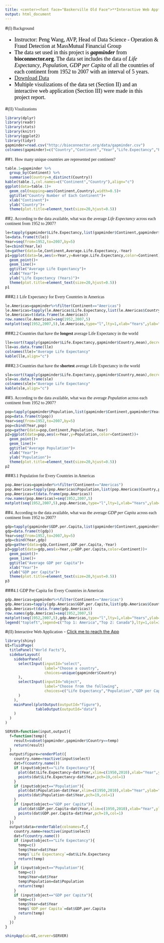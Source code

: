 ```yaml
---
title: <center><font face="Baskerville Old Face">**Interactive Web App**</font></center>
output: html_document
---
```

<div id="backhome"><a href="index.html"><i class="fa fa-home" aria-hidden="true"></i></a></div>
<div id="back"><a href="Projects.html"><i class="fa fa-undo" aria-hidden="true"></i></a></div>

#<font face="Baskerville Old Face">(I) Background</font>
<font face="Times New Roman" color=black size=4>

- Instructor: Peng Wang, AVP, Head of Data Science - Operation & Fraud Detection at MassMutual Financial Group
- The data set used in this project is ***gapminder*** from **bioconnector.org**. The data set includes the data of *Life Expectancy*, *Population*, *GDP per Capita* of all the countries of each continent from 1952 to 2007 with an interval of 5 years.
- <i class="fa fa-hand-o-right"></i> [Download Data](http://bioconnector.org/data/gapminder.csv)
- Multiple visulizations of the data set (Section II) and an interactive web application (Section III) were made in this project report.

</font>

#<font face="Baskerville Old Face">(II) Visulizations</font>
```r
library(dplyr)
library(readr)
library(stats)
library(knitr)
library(ggplot2)
library(tidyr)
gapminder=read.csv("http://bioconnector.org/data/gapminder.csv")
colnames(gapminder)=c("Country","Continent","Year","Life.Expectancy","Population","GDP.per.Capita")
```

##<font face="Baskerville Old Face">1. How many unique countries are represented per continent?</font>
```r
table.1=gapminder %>%
  group_by(Continent) %>%
  summarise(Country=n_distinct(Country))
kable(table.1,col.names=c("Continent","Country"),align="c")
ggplot(data=table.1)+
  geom_col(mapping=aes(Continent,Country),width=0.5)+
  ggtitle("Country Number of Each Continent")+
  xlab("Continent")+
  ylab("Country")+
  theme(plot.title=element_text(size=20,hjust=0.5))
```

##<font face="Baskerville Old Face">2. According to the data available, what was the average *Life Expectancy* across each continent from 1952 to 2007?</font>
```r
le=tapply(gapminder$Life.Expectancy,list(gapminder$Continent,gapminder$Year),mean)
le=data.frame(t(le))
Year=seq(from=1952,to=2007,by=5)
le=cbind(Year,le)
le=gather(data=le,Continent,Average.Life.Expectancy,-Year)
p1=ggplot(data=le,aes(x=Year,y=Average.Life.Expectancy,color=Continent))+
  geom_point()+
  geom_line()+
  ggtitle("Average Life Expectancy")+
  xlab("Year")+
  ylab("Life Expectancy (Years)")+
  theme(plot.title=element_text(size=20,hjust=0.5))
p1
```

###<font face="Baskerville Old Face">2.1 Life Expectancy for Every Countries in Americas</font>
```r
le.Americas=gapminder%>%filter(Continent=="Americas")
le.Americas=tapply(le.Americas$Life.Expectancy,list(le.Americas$Country,le.Americas$Year),mean)
le.Americas=t(data.frame(le.Americas))
row.names(le.Americas)=seq(1952,2007,5)
matplot(seq(1952,2007,5),le.Americas,type="l",lty=1,xlab="Years",ylab="Life Expectancy")
```

###<font face="Baskerville Old Face">2.2 Countries that have the **longest** average Life Expectancy in the world</font>
```r
lle=sort(tapply(gapminder$Life.Expectancy,gapminder$Country,mean),decreasing=TRUE)[1:5]
lle=as.data.frame(lle)
colnames(lle)="Average Life Expectancy"
kable(lle,align="c")
```

###<font face="Baskerville Old Face">2.3 Countries that have the **shortest** average Life Expectancy in the world</font>
```r
sle=sort(tapply(gapminder$Life.Expectancy,gapminder$Country,mean),decreasing=FALSE)[1:5]
sle=as.data.frame(sle)
colnames(sle)="Average Life Expectancy"
kable(sle,align="c")
```

##<font face="Baskerville Old Face">3. According to the data available, what was the average *Population* across each continent from 1952 to 2007?</font>
```r
pop=tapply(gapminder$Population,list(gapminder$Continent,gapminder$Year),mean)
pop=data.frame(t(pop))
Year=seq(from=1952,to=2007,by=5)
pop=cbind(Year,pop)
pop=gather(data=pop,Continent,Population,-Year)
p2=ggplot(data=pop,aes(x=Year,y=Population,color=Continent))+
  geom_point()+
  geom_line()+
  ggtitle("Average Population")+
  xlab("Year")+
  ylab("Population")+
  theme(plot.title=element_text(size=20,hjust=0.5))
p2
```

###<font face="Baskerville Old Face">3.1 Population for Every Countries in Americas</font>
```r
pop.Americas=gapminder%>%filter(Continent=="Americas")
pop.Americas=tapply(pop.Americas$Population,list(pop.Americas$Country,pop.Americas$Year),mean)
pop.Americas=t(data.frame(pop.Americas))
row.names(pop.Americas)=seq(1952,2007,5)
matplot(seq(1952,2007,5),pop.Americas,type="l",lty=1,xlab="Years",ylab="Population")
```

##<font face="Baskerville Old Face">4. According to the data available, what was the average *GDP per Capita* across each continent from 1952 to 2007?</font>
```r
gdp=tapply(gapminder$GDP.per.Capita,list(gapminder$Continent,gapminder$Year),mean)
gdp=data.frame(t(gdp))
Year=seq(from=1952,to=2007,by=5)
gdp=cbind(Year,gdp)
gdp=gather(data=gdp,Continent,GDP.per.Capita,-Year)
p3=ggplot(data=gdp,aes(x=Year,y=GDP.per.Capita,color=Continent))+
  geom_point()+
  geom_line()+
  ggtitle("Average GDP per Capita")+
  xlab("Year")+
  ylab("GDP per Capita")+
  theme(plot.title=element_text(size=20,hjust=0.5))
p3
```

###<font face="Baskerville Old Face">4.1 GDP Per Capita for Every Countries in Americas</font>
```r
gdp.Americas=gapminder%>%filter(Continent=="Americas")
gdp.Americas=tapply(gdp.Americas$GDP.per.Capita,list(gdp.Americas$Country,gdp.Americas$Year),mean)
gdp.Americas=t(data.frame(gdp.Americas))
row.names(gdp.Americas)=seq(1952,2007,5)
matplot(seq(1952,2007,5),gdp.Americas,type="l",lty=1,xlab="Years",ylab="GDP Per Capita")
legend("topleft",legend=c("Top 1: America","Top 2: Canada"),lty=1,col=3)
```

#<font face="Baskerville Old Face">(II) Interactive Web Application</font>
- [Click me to reach the App](https://harrylu95.shinyapps.io/World_Facts/)

```r
library(shiny)
UI=fluidPage(
  titlePanel("World Facts"),
  sidebarLayout(
    sidebarPanel(
      selectInput(inputId="select",
                  label="Choose a country",
                  choices=unique(gapminder$Country)
      ),
      selectInput(inputId="object",
                  label="Choose from the following",
                  choices=c("Life Expectancy","Population","GDP per Capita")
      )
    ),
    mainPanel(plotOutput(outputId="figure"),
              tableOutput(outputId="data")
    )
  )
)

SERVER=function(input,output){
  f=function(temp){
    result=subset(gapminder,gapminder$Country==temp)
    return(result)
  }
  output$figure=renderPlot({
    country.name=reactive(input$select)
    dat=f(country.name())
    if (input$object=="Life Expectancy"){
      plot(dat$Life.Expectancy~dat$Year,xlim=c(1950,2010),xlab="Year",ylab="Life Expectancy",lty=2,type="l",main=c("Life Expectancy of ",country.name()))
      points(dat$Life.Expectancy~dat$Year,pch=19,col=1)
    }
    if (input$object=="Population"){
      plot(dat$Population~dat$Year,xlim=c(1950,2010),xlab="Year",ylab="Population",lty=2,type="l",main=c("Population of ",country.name()))
      points(dat$Population~dat$Year,pch=19,col=1)
    }
    if (input$object=="GDP per Capita"){
      plot(dat$GDP.per.Capita~dat$Year,xlim=c(1950,2010),xlab="Year",ylab="GDP per Capita",lty=2,type="l",main=c("GDP per Capita of ",country.name()))
      points(dat$GDP.per.Capita~dat$Year,pch=19,col=1)
    }
  })
  output$data=renderTable(colnames=T,{
    country.name=reactive(input$select)
    dat=f(country.name())
    if (input$object=="Life Expectancy"){
      temp=c()
      temp$Year=dat$Year
      temp$`Life Expectancy`=dat$Life.Expectancy
      return(temp)
    }
    if (input$object=="Population"){
      temp=c()
      temp$Year=dat$Year
      temp$Population=dat$Population
      return(temp)
    }
    if (input$object=="GDP per Capita"){
      temp=c()
      temp$Year=dat$Year
      temp$`GDP per Capita`=dat$GDP.per.Capita
      return(temp)
    }
  })
}

shinyApp(ui=UI,server=SERVER)
```
